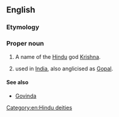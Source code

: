 ==English==

===Etymology===
{{etyl|sa|en}} {{m|sa|sc=Deva|गोपाल|tr=gó-pālá}}

===Proper noun===
{{en-proper noun}}

# A name of the [[Hindu]] god [[Krishna]].
# {{given name|male|from=Sanskrit}} used in [[India]], also anglicised as [[Gopal]].

====See also====
* [[Govinda]]

[[Category:en:Hindu deities]]